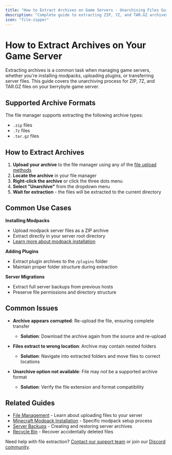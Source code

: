 ```yaml
---
title: "How to Extract Archives on Game Servers - Unarchiving Files Guide"
description: "Complete guide to extracting ZIP, 7Z, and TAR.GZ archives on your game server. Learn how to unpack modpacks, plugins, and server files safely."
icon: "file-zipper"
---
```


# How to Extract Archives on Your Game Server

Extracting archives is a common task when managing game servers, whether you're installing modpacks, uploading plugins, or transferring server files. This guide covers the unarchiving process for ZIP, 7Z, and TAR.GZ files on your berrybyte game server.

## Supported Archive Formats

The file manager supports extracting the following archive types:
- `.zip` files
- `.7z` files  
- `.tar.gz` files

## How to Extract Archives

1. **Upload your archive** to the file manager using any of the [file upload methods](/panel/importing-files)
2. **Locate the archive** in your file manager
3. **Right-click the archive** or click the three dots menu
4. **Select "Unarchive"** from the dropdown menu
5. **Wait for extraction** - the files will be extracted to the current directory

## Common Use Cases

**Installing Modpacks**
- Upload modpack server files as a ZIP archive
- Extract directly in your server root directory
- [Learn more about modpack installation](/games/minecraft/installing-modpacks)

**Adding Plugins**
- Extract plugin archives to the `/plugins` folder
- Maintain proper folder structure during extraction

**Server Migrations**
- Extract full server backups from previous hosts
- Preserve file permissions and directory structure

## Common Issues

- **Archive appears corrupted**: Re-upload the file, ensuring complete transfer
  - **Solution**: Download the archive again from the source and re-upload

- **Files extract to wrong location**: Archive may contain nested folders
  - **Solution**: Navigate into extracted folders and move files to correct locations

- **Unarchive option not available**: File may not be a supported archive format
  - **Solution**: Verify the file extension and format compatibility

## Related Guides

- [File Management](/panel/importing-files) - Learn about uploading files to your server
- [Minecraft Modpack Installation](/games/minecraft/installing-modpacks) - Specific modpack setup process
- [Server Backups](/panel/backups) - Creating and restoring server archives
- [Recycle Bin](/panel/recycle-bin) - Recover accidentally deleted files

Need help with file extraction? [Contact our support team](https://berrybyte.net/contact) or join our [Discord community](https://berrybyte.net/discord).